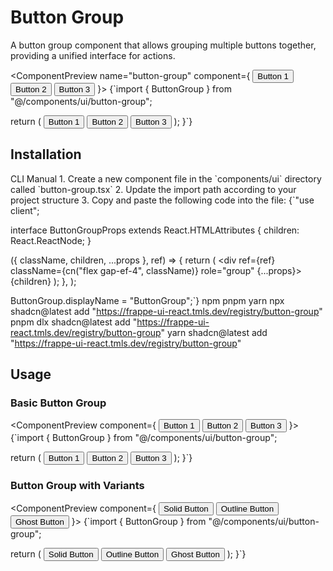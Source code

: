 
# Button Group

A button group component that allows grouping multiple buttons together, providing a unified interface for actions.

<ComponentPreview name="button-group" component={
  <ButtonGroup>
    <Button>Button 1</Button>
    <Button>Button 2</Button>
    <Button>Button 3</Button>
  </ButtonGroup>
}>
  <EnhancedCodeBlock language="tsx">
    {`import { ButtonGroup } from "@/components/ui/button-group";

  return (
    <ButtonGroup>
      <Button>Button 1</Button>
      <Button>Button 2</Button>
      <Button>Button 3</Button>
    </ButtonGroup>
  );
}`}
  </EnhancedCodeBlock>
</ComponentPreview>

## Installation

<InstallationTabs defaultValue="cli">
  <TabsList>
    <TabsTrigger value="cli">CLI</TabsTrigger>
    <TabsTrigger value="manual">Manual</TabsTrigger>
  </TabsList>
  <TabsContent value="manual">
    1. Create a new component file in the `components/ui` directory called `button-group.tsx`
    2. Update the import path according to your project structure
    3. Copy and paste the following code into the file:
    <EnhancedCodeBlock language="tsx">
      {`"use client";


interface ButtonGroupProps extends React.HTMLAttributes<HTMLDivElement> {
  children: React.ReactNode;
}

  ({ className, children, ...props }, ref) => {
    return (
      <div ref={ref} className={cn("flex gap-ef-4", className)} role="group" {...props}>
        {children}
      </div>
    );
  },
);

ButtonGroup.displayName = "ButtonGroup";`}
    </EnhancedCodeBlock>
  </TabsContent>
  <TabsContent value="cli">
    <PackageManagerTabs defaultValue="npm">
      <TabsList>
        <TabsTrigger value="npm">npm</TabsTrigger>
        <TabsTrigger value="pnpm">pnpm</TabsTrigger>
        <TabsTrigger value="yarn">yarn</TabsTrigger>
      </TabsList>
      <TabsContent value="npm">
        <EnhancedCodeBlock language="bash">
          npx shadcn@latest add "https://frappe-ui-react.tmls.dev/registry/button-group"
        </EnhancedCodeBlock>
      </TabsContent>
      <TabsContent value="pnpm">
        <EnhancedCodeBlock language="bash">
          pnpm dlx shadcn@latest add "https://frappe-ui-react.tmls.dev/registry/button-group"
        </EnhancedCodeBlock>
      </TabsContent>
      <TabsContent value="yarn">
        <EnhancedCodeBlock language="bash">
          yarn shadcn@latest add "https://frappe-ui-react.tmls.dev/registry/button-group"
        </EnhancedCodeBlock>
      </TabsContent>
    </PackageManagerTabs>
  </TabsContent>
</InstallationTabs>

## Usage

### Basic Button Group

<ComponentPreview component={
  <ButtonGroup>
    <Button>Button 1</Button>
    <Button>Button 2</Button>
    <Button>Button 3</Button>
  </ButtonGroup>
}>
  <EnhancedCodeBlock language="tsx">
    {`import { ButtonGroup } from "@/components/ui/button-group";

  return (
    <ButtonGroup>
      <Button>Button 1</Button>
      <Button>Button 2</Button>
      <Button>Button 3</Button>
    </ButtonGroup>
  );
}`}
  </EnhancedCodeBlock>
</ComponentPreview>

### Button Group with Variants

<ComponentPreview component={
  <ButtonGroup>
    <Button variant="solid">Solid Button</Button>
    <Button variant="outline">Outline Button</Button>
    <Button variant="ghost">Ghost Button</Button>
  </ButtonGroup>
}>
  <EnhancedCodeBlock language="tsx">
    {`import { ButtonGroup } from "@/components/ui/button-group";

  return (
    <ButtonGroup>
      <Button variant="solid">Solid Button</Button>
      <Button variant="outline">Outline Button</Button>
      <Button variant="ghost">Ghost Button</Button>
    </ButtonGroup>
  );
}`}
  </EnhancedCodeBlock>
</ComponentPreview>
